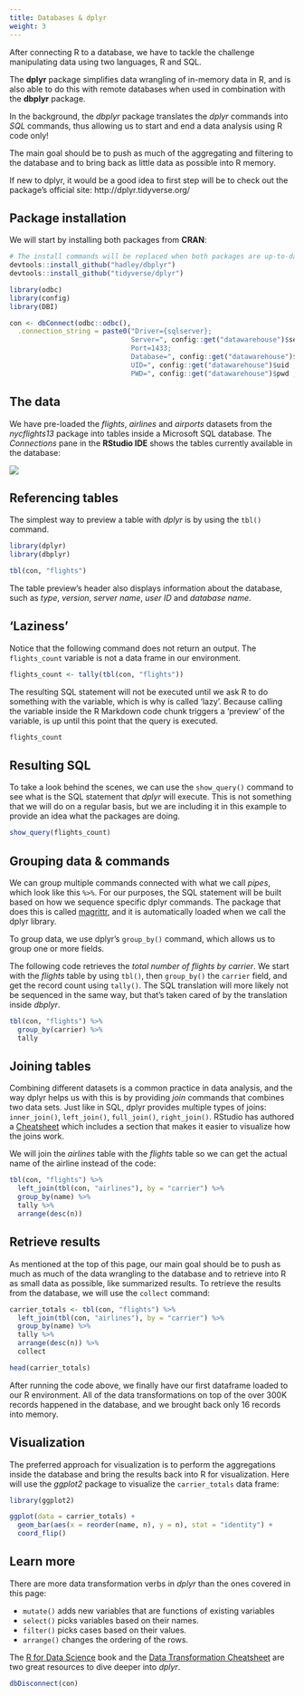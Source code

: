 ```yaml
---
title: Databases & dplyr
weight: 3
---
```


After connecting R to a database, we have to tackle the challenge manipulating data using two languages, R and SQL. 

The **dplyr** package simplifies data wrangling of in-memory data in R, and is also able to do this with remote databases when used in combination with the **dbplyr** package.  

In the background, the *dbplyr* package translates the *dplyr* commands into *SQL* commands, thus allowing us to start and end a data analysis using R code only!

The main goal should be to push as much of the aggregating and filtering to the database and to bring back as little data as possible into R memory.

If new to dplyr, it would be a good idea to first step will be to check out the package's official site: http://dplyr.tidyverse.org/

## Package installation

We will start by installing both packages from **CRAN**:

```r
# The install commands will be replaced when both packages are up-to-date in CRAN
devtools::install_github("hadley/dbplyr")
devtools::install_github("tidyverse/dplyr")
```


```r
library(odbc)
library(config)
library(DBI)

con <- dbConnect(odbc::odbc(), 
  .connection_string = paste0("Driver={sqlserver};
                              Server=", config::get("datawarehouse")$server ,";
                              Port=1433;
                              Database=", config::get("datawarehouse")$database ,";
                              UID=", config::get("datawarehouse")$uid ,";
                              PWD=", config::get("datawarehouse")$pwd ,";"))

```



## The data

We have pre-loaded the *flights*, *airlines* and *airports* datasets from the *nycflights13* package into tables inside a Microsoft SQL database. The *Connections* pane in the **RStudio IDE** shows the tables currently available in the database:

![](conn-pane.png)

## Referencing tables

The simplest way to preview a table with *dplyr* is by using the `tbl()` command.  

```r
library(dplyr)
library(dbplyr)

tbl(con, "flights")
```

The table preview's header also displays information about the database, such as *type*, *version*, *server name*, *user ID* and *database name*.

## 'Laziness'

Notice that the following command does not return an output.  The `flights_count` variable is not a data frame in our environment.  

```r
flights_count <- tally(tbl(con, "flights"))
```

The resulting SQL statement will not be executed until we ask R to do something with the variable, which is why is called 'lazy'. Because calling the variable inside the R Markdown code chunk triggers a 'preview' of the variable, is up until this point that the query is executed.

```r
flights_count
```

## Resulting SQL

To take a look behind the scenes, we can use the `show_query()` command to see what is the SQL statement that *dplyr* will execute. This is not something that we will do on a regular basis, but we are including it in this example to provide an idea what the packages are doing.

```r
show_query(flights_count)
```

## Grouping data & commands

We can group multiple commands connected with what we call *pipes*, which look like this `%>%`. For our purposes, the SQL statement will be built based on how we sequence specific dplyr commands.  The package that does this is called [magrittr](https://cran.r-project.org/web/packages/magrittr/vignettes/magrittr.html), and it is automatically loaded when we call the dplyr library.

To group data, we use dplyr's `group_by()` command, which allows us to group one or more fields.

The following code retrieves the *total number of flights by carrier*.  We start with the *flights* table by using `tbl()`, then `group_by()` the `carrier` field, and get the record count using `tally()`.  The SQL translation will more likely not be sequenced in the same way, but that's taken cared of by the translation inside *dbplyr*.


```r
tbl(con, "flights") %>%
  group_by(carrier) %>%
  tally
```

## Joining tables

Combining different datasets is a common practice in data analysis, and the way dplyr helps us with this is by providing *join* commands that combines two data sets.  Just like in SQL, dplyr provides multiple types of joins: `inner_join()`, `left_join()`, `full_join()`, `right_join()`. RStudio has authored a [Cheatsheet](https://github.com/rstudio/cheatsheets/raw/master/source/pdfs/data-transformation-cheatsheet.pdf) which includes a section that makes it easier to visualize how the joins work.

We will join the *airlines* table with the *flights* table so we can get the actual name of the airline instead of the code:

```r
tbl(con, "flights") %>%
  left_join(tbl(con, "airlines"), by = "carrier") %>%
  group_by(name) %>%
  tally %>%
  arrange(desc(n))

```


## Retrieve results

As mentioned at the top of this page, our main goal should be to push as much as much of the data wrangling to the database and to retrieve into R as small data as possible, like summarized results.  To retrieve the results from the database, we will use the `collect` command:

```r
carrier_totals <- tbl(con, "flights") %>%
  left_join(tbl(con, "airlines"), by = "carrier") %>%
  group_by(name) %>%
  tally %>%
  arrange(desc(n)) %>%
  collect

head(carrier_totals)
```

After running the code above, we finally have our first dataframe loaded to our R environment. All of the data transformations on top of the over 300K records happened in the database, and we  brought back only 16 records into memory.

## Visualization

The preferred approach for visualization is to perform the aggregations inside the database and bring the results back into R for visualization.  Here will use the *ggplot2* package to visualize the `carrier_totals` data frame:

```r
library(ggplot2)

ggplot(data = carrier_totals) +
  geom_bar(aes(x = reorder(name, n), y = n), stat = "identity") +
  coord_flip()

```

## Learn more

There are more data transformation verbs in *dplyr* than the ones covered in this page:

- `mutate()` adds new variables that are functions of existing variables
- `select()` picks variables based on their names.
- `filter()` picks cases based on their values.
- `arrange()` changes the ordering of the rows.

The [R for Data Science](http://r4ds.had.co.nz/transform.html) book and the [Data Transformation Cheatsheet](https://github.com/rstudio/cheatsheets/raw/master/source/pdfs/data-transformation-cheatsheet.pdf) are two great resources to dive deeper into *dplyr*.


```r
dbDisconnect(con)
```
